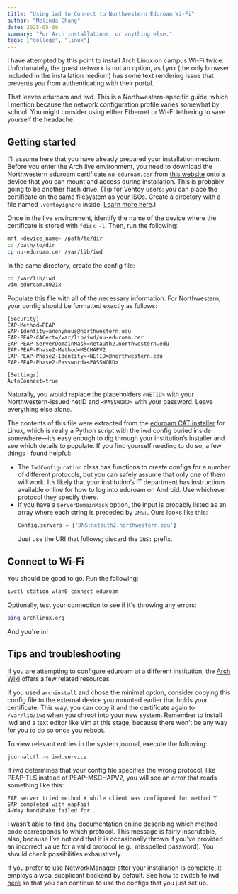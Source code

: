 ```yaml
---
title: "Using iwd to Connect to Northwestern Eduroam Wi-Fi"
author: "Melinda Chang"
date: 2025-05-09
summary: "For Arch installations, or anything else."
tags: ["college", "linux"]
---
```


I have attempted by this point to install Arch Linux on campus Wi-Fi twice.
Unfortunately, the guest network is not an option, as Lynx (the only browser
included in the installation medium) has some text rendering issue that
prevents you from authenticating with their portal.

That leaves eduroam and iwd. This is a Northwestern-specific guide, which I
mention because the network configuration profile varies somewhat by school.
You might consider using either Ethernet or Wi-Fi tethering to save yourself
the headache.

## Getting started

I’ll assume here that you have already prepared your installation medium.
Before you enter the Arch live environment, you need to download the
Northwestern eduroam certificate `nu-eduroam.cer` from [this
website](https://services.northwestern.edu/TDClient/30/Portal/KB/ArticleDet?ID=1113)
onto a device that you can mount and access during installation. This is
probably going to be another flash drive. (Tip for Ventoy users: you can place
the certificate on the same filesystem as your ISOs. Create a directory with a
file named `.ventoyignore` inside. [Learn more
here](https://www.ventoy.net/en/doc_search_path.html).)

Once in the live environment, identify the name of the device where the
certificate is stored with `fdisk -l`. Then, run the following:

```sh
mnt <device_name> /path/to/dir
cd /path/to/dir
cp nu-eduroam.cer /var/lib/iwd
```

In the same directory, create the config file:


```sh
cd /var/lib/iwd
vim eduroam.8021x
```

Populate this file with all of the necessary information. For Northwestern,
your config should be formatted exactly as follows:

```
[Security]
EAP-Method=PEAP
EAP-Identity=anonymous@northwestern.edu
EAP-PEAP-CACert=/var/lib/iwd/nu-eduroam.cer
EAP-PEAP-ServerDomainMask=netauth2.northwestern.edu
EAP-PEAP-Phase2-Method=MSCHAPV2
EAP-PEAP-Phase2-Identity=<NETID>@northwestern.edu
EAP-PEAP-Phase2-Password=<PASSWORD>

[Settings]
AutoConnect=true
```

Naturally, you would replace the placeholders `<NETID>` with your
Northwestern-issued netID and `<PASSWORD>` with your password. Leave everything
else alone.

The contents of this file were extracted from the [eduroam CAT
installer](https://cat.eduroam.org/) for Linux, which is really a Python script
with the iwd config buried inside somewhere—it’s easy enough to dig through
your institution’s installer and see which details to populate. If you find
yourself needing to do so, a few things I found helpful:

- The `IwdConfiguration` class has functions to create configs for a number of
  different protocols, but you can safely assume that only one of them will
  work. It’s likely that your institution’s IT department has instructions
  available online for how to log into eduroam on Android. Use whichever
  protocol they specify there.
- If you have a `ServerDomainMask` option, the input is probably listed as an
  array where each string is preceded by `DNS:`. Ours looks like this:
  ```python
  Config.servers = ['DNS:netauth2.northwestern.edu']
  ```
  Just use the URI that follows; discard the `DNS:` prefix.

## Connect to Wi-Fi

You should be good to go. Run the following:

```sh
iwctl station wlan0 connect eduroam
```

Optionally, test your connection to see if it's throwing any errors:

```sh
ping archlinux.org
```

And you're in!

## Tips and troubleshooting

If you are attempting to configure eduroam at a different institution, the
[Arch Wiki](https://wiki.archlinux.org/title/Iwd#eduroam) offers a few related
resources.

If you used `archinstall` and chose the minimal option, consider copying this
config file to the external device you mounted earlier that holds your
certificate. This way, you can copy it and the certificate again to
`/var/lib/iwd` when you chroot into your new system. Remember to install iwd
and a text editor like Vim at this stage, because there won’t be any way for
you to do so once you reboot.

To view relevant entries in the system journal, execute the following:

```sh
journalctl -u iwd.service
```

If iwd determines that your config file specifies the wrong protocol, like
PEAP-TLS instead of PEAP-MSCHAPV2, you will see an error that reads something
like this:

```
EAP server tried method X while client was configured for method Y
EAP completed with eapFail
4-Way handshake failed for ...
```

I wasn’t able to find any documentation online describing which method code
corresponds to which protocol. This message is fairly inscrutable, also,
because I’ve noticed that it is occasionally thrown if you’ve provided an
incorrect value for a valid protocol (e.g., misspelled password). You should
check possibilities exhaustively.

If you prefer to use NetworkManager after your installation is complete, it
employs a wpa_supplicant backend by default. See how to switch to iwd
[here](https://wiki.archlinux.org/title/NetworkManager#Using_iwd_as_the_Wi-Fi_backend)
so that you can continue to use the configs that you just set up.


